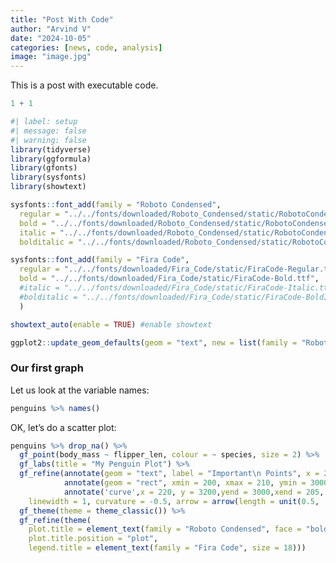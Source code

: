 ```yaml
---
title: "Post With Code"
author: "Arvind V"
date: "2024-10-05"
categories: [news, code, analysis]
image: "image.jpg"
---
```


This is a post with executable code.

```r
1 + 1

```

```r
#| label: setup
#| message: false
#| warning: false
library(tidyverse)
library(ggformula)
library(gfonts)
library(sysfonts)
library(showtext)

sysfonts::font_add(family = "Roboto Condensed", 
  regular = "../../fonts/downloaded/Roboto_Condensed/static/RobotoCondensed-Regular.ttf",
  bold = "../../fonts/downloaded/Roboto_Condensed/static/RobotoCondensed-Bold.ttf",
  italic = "../../fonts/downloaded/Roboto_Condensed/static/RobotoCondensed-Italic.ttf",
  bolditalic = "../../fonts/downloaded/Roboto_Condensed/static/RobotoCondensed-BoldItalic.ttf")

sysfonts::font_add(family = "Fira Code", 
  regular = "../../fonts/downloaded/Fira_Code/static/FiraCode-Regular.ttf",
  bold = "../../fonts/downloaded/Fira_Code/static/FiraCode-Bold.ttf",
  #italic = "../../fonts/downloaded/Fira_Code/static/FiraCode-Italic.ttf",
  #bolditalic = "../../fonts/downloaded/Fira_Code/static/FiraCode-BoldItalic.ttf"
  )

showtext_auto(enable = TRUE) #enable showtext

ggplot2::update_geom_defaults(geom = "text", new = list(family = "Roboto Condensed", size = 14))

```

### Our first graph

Let us look at the variable names:

```r
penguins %>% names()

```

OK, let's do a scatter plot:

```r
penguins %>% drop_na() %>% 
  gf_point(body_mass ~ flipper_len, colour = ~ species, size = 2) %>% 
  gf_labs(title = "My Penguin Plot") %>% 
  gf_refine(annotate(geom = "text", label = "Important\n Points", x = 220, y = 3500, size = 5),
            annotate(geom = "rect", xmin = 200, xmax = 210, ymin = 3000, ymax = 5700, alpha = .2),
            annotate('curve',x = 220, y = 3200,yend = 3000,xend = 205,
    linewidth = 1, curvature = -0.5, arrow = arrow(length = unit(0.5, 'cm')))) %>% 
  gf_theme(theme = theme_classic()) %>% 
  gf_refine(theme(
    plot.title = element_text(family = "Roboto Condensed", face = "bold", size = 24),
    plot.title.position = "plot",
    legend.title = element_text(family = "Fira Code", size = 18)))

```